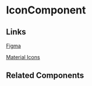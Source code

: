 <!-- icon.stories.mdx -->


<Meta title="Base Components/Icon/README" component={IconComponent} />

# IconComponent

<ArgsTable of={IconComponent} />

## Links

[Figma](https://www.figma.com/file/Tawy7hlvkjMQzg3fX0gVrt/QTD-2.0-Final-Designs?node-id=8045%3A253121)

[Material Icons](https://fonts.google.com/icons)

## Related Components
